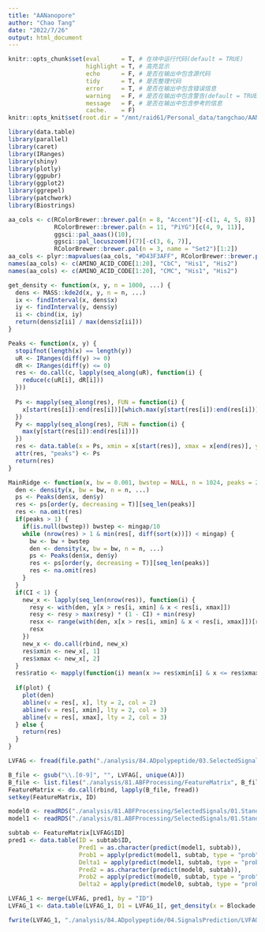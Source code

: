 ```yaml
---
title: "AANanopore"
author: "Chao Tang"
date: "2022/7/26"
output: html_document
---
```


```r
knitr::opts_chunk$set(eval      = T, # 在块中运行代码(default = TRUE)
                      highlight = T, # 高亮显示
                      echo      = F, # 是否在输出中包含源代码
                      tidy      = T, # 是否整理代码
                      error     = T, # 是否在输出中包含错误信息
                      warning   = F, # 是否在输出中包含警告(default = TRUE)
                      message   = F, # 是否在输出中包含参考的信息
                      cache.    = F)
knitr::opts_knit$set(root.dir = "/mnt/raid61/Personal_data/tangchao/AANanopore")
```

```r
library(data.table)
library(parallel)
library(caret)
library(IRanges)
library(shiny)
library(plotly)
library(ggpubr)
library(ggplot2)
library(ggrepel)
library(patchwork)
library(Biostrings)
```

```r
aa_cols <- c(RColorBrewer::brewer.pal(n = 8, "Accent")[-c(1, 4, 5, 8)], 
             RColorBrewer::brewer.pal(n = 11, "PiYG")[c(4, 9, 11)], 
             ggsci::pal_aaas()(10), 
             ggsci::pal_locuszoom()(7)[-c(3, 6, 7)], 
             RColorBrewer::brewer.pal(n = 3, name = "Set2")[1:2])
aa_cols <- plyr::mapvalues(aa_cols, "#D43F3AFF", RColorBrewer::brewer.pal(n = 8, name = "BrBG")[1])
names(aa_cols) <- c(AMINO_ACID_CODE[1:20], "CbC", "His1", "His2")
names(aa_cols) <- c(AMINO_ACID_CODE[1:20], "CMC", "His1", "His2")
```

```r
get_density <- function(x, y, n = 1000, ...) {
  dens <- MASS::kde2d(x, y, n = n, ...)
  ix <- findInterval(x, dens$x)
  iy <- findInterval(y, dens$y)
  ii <- cbind(ix, iy)
  return(dens$z[ii] / max(dens$z[ii]))
}

Peaks <- function(x, y) {
  stopifnot(length(x) == length(y))
  uR <- IRanges(diff(y) >= 0)
  dR <- IRanges(diff(y) <= 0)
  res <- do.call(c, lapply(seq_along(uR), function(i) {
    reduce(c(uR[i], dR[i]))
  }))
  
  Ps <- mapply(seq_along(res), FUN = function(i) {
    x[start(res[i]):end(res[i])][which.max(y[start(res[i]):end(res[i])])]
  })
  Py <- mapply(seq_along(res), FUN = function(i) {
    max(y[start(res[i]):end(res[i])])
  })
  res <- data.table(x = Ps, xmin = x[start(res)], xmax = x[end(res)], y = Py)
  attr(res, "peaks") <- Ps
  return(res)
}

MainRidge <- function(x, bw = 0.001, bwstep = NULL, n = 1024, peaks = 2, mingap = 0.01, CI = 0.99, plot = T, ...) {
  den <- density(x, bw = bw, n = n, ...)
  ps <- Peaks(den$x, den$y)
  res <- ps[order(y, decreasing = T)][seq_len(peaks)]
  res <- na.omit(res)
  if(peaks > 1) {
    if(is.null(bwstep)) bwstep <- mingap/10
    while (nrow(res) > 1 & min(res[, diff(sort(x))]) < mingap) {
      bw <- bw + bwstep
      den <- density(x, bw = bw, n = n, ...)
      ps <- Peaks(den$x, den$y)
      res <- ps[order(y, decreasing = T)][seq_len(peaks)]
      res <- na.omit(res)
    }
  }
  if(CI < 1) {
    new_x <- lapply(seq_len(nrow(res)), function(i) {
      resy <- with(den, y[x > res[i, xmin] & x < res[i, xmax]])
      resy <- resy > max(resy) * (1 - CI) + min(resy)
      resx <- range(with(den, x[x > res[i, xmin] & x < res[i, xmax]])[resy])
      resx
    })
    new_x <- do.call(rbind, new_x)
    res$xmin <- new_x[, 1]
    res$xmax <- new_x[, 2]
  }
  res$ratio <- mapply(function(i) mean(x >= res$xmin[i] & x <= res$xmax[i]), seq_len(nrow(res)))
  
  if(plot) {
    plot(den)
    abline(v = res[, x], lty = 2, col = 2)
    abline(v = res[, xmin], lty = 2, col = 3)
    abline(v = res[, xmax], lty = 2, col = 3)
  } else {
    return(res)
  }
}
```


```r
LVFAG <- fread(file.path("./analysis/84.ADpolypeptide/03.SelectedSignals/LVFAG.selected.signals.txt"), sep = "\t")
```

```r
B_file <- gsub("\\.[0-9]", "", LVFAG[, unique(A)])
B_file <- list.files("./analysis/81.ABFProcessing/FeatureMatrix", B_file, full.names = T)
FeatureMatrix <- do.call(rbind, lapply(B_file, fread))
setkey(FeatureMatrix, ID)
```

```r
model0 <- readRDS("./analysis/81.ABFProcessing/SelectedSignals/01.StandardAA/06.Modeling/Version2/L1/SubAAs/ModelACDEFGHIKLMNPQRSTVWY/RFmodel.Rds")
model1 <- readRDS("./analysis/81.ABFProcessing/SelectedSignals/01.StandardAA/06.Modeling/Version2/L1/SubAAs/ModelAFGLV/RFmodel.Rds")
```

```r
subtab <- FeatureMatrix[LVFAG$ID]
pred1 <- data.table(ID = subtab$ID, 
                    Pred1 = as.character(predict(model1, subtab)), 
                    Prob1 = apply(predict(model1, subtab, type = "prob"), 1, max), 
                    Delta1 = apply(predict(model1, subtab, type = "prob"), 1, function(x) -diff(head(sort(x, decreasing = T), 2))), 
                    Pred2 = as.character(predict(model0, subtab)), 
                    Prob2 = apply(predict(model0, subtab, type = "prob"), 1, max), 
                    Delta2 = apply(predict(model0, subtab, type = "prob"), 1, function(x) -diff(head(sort(x, decreasing = T), 2))))
```

```r
LVFAG_1 <- merge(LVFAG, pred1, by = "ID")
LVFAG_1 <- data.table(LVFAG_1, D1 = LVFAG_1[, get_density(x = Blockade, y = log10(DwellTime))])
```

```r
fwrite(LVFAG_1, "./analysis/84.ADpolypeptide/04.SignalsPrediction/LVFAG_prediction.txt", sep = "\t", quote = FALSE)
```

